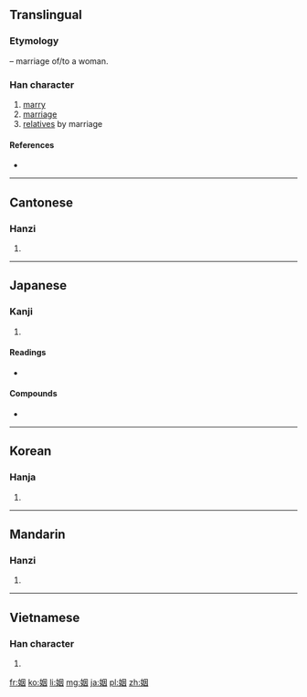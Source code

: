 {{also|婣}}
==Translingual==
===Etymology===
{{Han compound|女|t1=woman|因|ls=psc|c1=s|c2=p}} – marriage of/to a woman.

===Han character===
{{Han char|rn=38|rad=女|as=06|sn=9|four=4640<sub>0</sub>|canj=田大尸 (WKS)|ids=⿱[[女]][[因]]}}

# [[marry]]
# [[marriage]]
# [[relative]]s by marriage

====References====
* {{Han ref|kx=0261.160|dkj=06250|dj=0527.190|hdz=21044.080|uh=59FB|ud=23035|bh=ABC3|bd=43971}}

----

==Cantonese==

===Hanzi===
{{yue-hanzi|jyut=[[jan1]]|y=yan1}}

# {{defn|lang=yue|sort=女06}}

----

==Japanese==

===Kanji===
{{ja-kanji|grade=c|rs=女06}}

# {{defn|lang=ja|sort=女06}}

====Readings====
* {{ja-readings|on=[[いん]] (in)|kun=[[とつぐ]] (totsugu)}}

====Compounds====
* {{term|婚姻||[[marriage]], [[matrimony]]|tr=[[こんいん]], [[kon'in]]|sc=Jpan|lang=ja}}

----

==Korean==

===Hanja===
{{ko-hanja|hangeul=인|rv=in|mr=in}}

# {{defn|lang=ko|sort=女06}}

----

==Mandarin==

===Hanzi===
{{cmn-hanzi|pin=[[ráo]] ([[rao2]]), [[yīn]] ([[yin1]])|wg=jao<sup>2</sup>, yin<sup>1</sup>}}

# {{defn|lang=cmn|sort=女06}}

----

==Vietnamese==

===Han character===
{{vi-hantu|[[nhân]]|rs=女06}}

# {{defn|lang=vi|sort=女06}}

[[fr:姻]]
[[ko:姻]]
[[li:姻]]
[[mg:姻]]
[[ja:姻]]
[[pl:姻]]
[[zh:姻]]